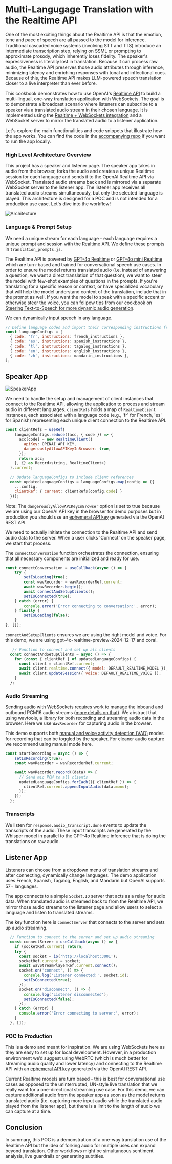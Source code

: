 # Multi-Langugage Translation with the Realtime API

One of the most exciting things about the Realtime API is that the emotion, tone and pace of speech are all passed to the model for inference. Traditional cascaded voice systems (involving STT and TTS) introduce an intermediate transcription step, relying on SSML or prompting to approximate prosody, which inherently loses fidelity. The speaker's expressiveness is literally lost in translation. Because it can process raw audio, the Realtime API preserves those audio attributes through inference, minimizing latency and enriching responses with tonal and inflectional cues. Because of this, the Realtime API makes LLM-powered speech translation closer to a live interpreter than ever before. 

This cookbook demonstrates how to use OpenAI's [ Realtime API](https://platform.openai.com/docs/guides/realtime) to build a multi-lingual, one-way translation application with WebSockets. The goal is to demonstrate a broadcast scenario where listeners can subscribe to a speaker via a translated audio stream in their chosen language. It is implemented using the [Realtime + WebSockets integration](https://platform.openai.com/docs/guides/realtime-websocket) and a WebSocket server to mirror the translated audio to a listener application. 


Let's explore the main functionalities and code snippets that illustrate how the app works. You can find the code in the [accompanying repo](https://github.com/openai/openai-cookbook/tree/main/examples/voice_solutions/one_way_translation_using_realtime_api/README.md
) if you want to run the app locally.

### High Level Architecture Overview

This project has a speaker and listener page. The speaker app takes in audio from the browser, forks the audio and creates a unique Realtime session for each language and sends it to the OpenAI Realtime API via WebSocket. Translated audio streams back and is mirrored via a separate WebSocket server to the listener app. The listener app receives all translated audio streams simultaneously, but only the selected language is played. This architecture is designed for a POC and is not intended for a production use case. Let's dive into the workflow!

![Architecture](translation_images/Realtime_flow_diagram.png)

### Language & Prompt Setup

We need a unique stream for each language - each language requires a unique prompt and session with the Realtime API. We define these prompts in  `translation_prompts.js`.

The Realtime API is powered by [GPT-4o Realtime](https://platform.openai.com/docs/models/gpt-4o-realtime-preview) or [GPT-4o mini Realtime](https://platform.openai.com/docs/models/gpt-4o-mini-realtime-preview) which are turn-based and trained for conversational speech use cases. In order to ensure the model returns translated audio (i.e. instead of answering a question, we want a direct translation of that question), we want to steer the model with few-shot examples of questions in the prompts. If you're translating for a specific reason or context, or have specialized vocabulary that will help the model understand context of the translation, include that in the prompt as well. If you want the model to speak with a specific accent or otherwise steer the voice, you can follpow tips from our cookbook on [Steering Text-to-Speech for more dynamic audio generation](https://cookbook.openai.com/examples/voice_solutions/steering_tts).

We can dynamically input speech in any language.

```js
// Define language codes and import their corresponding instructions from our prompt config file
const languageConfigs = [
  { code: 'fr', instructions: french_instructions },
  { code: 'es', instructions: spanish_instructions },
  { code: 'tl', instructions: tagalog_instructions },
  { code: 'en', instructions: english_instructions },
  { code: 'zh', instructions: mandarin_instructions },
];
```

## Speaker App 

![SpeakerApp](translation_images/SpeakerApp.png) 

We need to handle the setup and management of client instances that connect to the Realtime API, allowing the application to process and stream audio in different languages. `clientRefs` holds a map of `RealtimeClient` instances, each associated with a language code (e.g., 'fr' for French, 'es' for Spanish) representing each unique client connection to the Realtime API. 

```js
const clientRefs = useRef(
    languageConfigs.reduce((acc, { code }) => {
      acc[code] = new RealtimeClient({
        apiKey: OPENAI_API_KEY,
        dangerouslyAllowAPIKeyInBrowser: true,
      });
      return acc;
    }, {} as Record<string, RealtimeClient>)
  ).current;

  // Update languageConfigs to include client references
  const updatedLanguageConfigs = languageConfigs.map(config => ({
    ...config,
    clientRef: { current: clientRefs[config.code] }
  }));
  ```

Note: The `dangerouslyAllowAPIKeyInBrowser` option is set to true because we are using our OpenAI API key in the browser for demo purposes but in production you should use an [ephemeral API key](https://platform.openai.com/docs/api-reference/realtime-sessions) generated via the OpenAI REST API. 

We need to actually initiate the connection to the Realtime API and send audio data to the server. When a user clicks 'Connect' on the speaker page, we start that process. 
 
The `connectConversation` function orchestrates the connection, ensuring that all necessary components are initialized and ready for use. 

```js
const connectConversation = useCallback(async () => {
    try {
        setIsLoading(true);
        const wavRecorder = wavRecorderRef.current;
        await wavRecorder.begin();
        await connectAndSetupClients();
        setIsConnected(true);
    } catch (error) {
        console.error('Error connecting to conversation:', error);
    } finally {
        setIsLoading(false);
    }
}, []);
```

 `connectAndSetupClients` ensures we are using the right model and voice. For this demo, we are using gpt-4o-realtime-preview-2024-12-17 and coral. 

```js
   // Function to connect and set up all clients
  const connectAndSetupClients = async () => {
    for (const { clientRef } of updatedLanguageConfigs) {
      const client = clientRef.current;
      await client.realtime.connect({ model: DEFAULT_REALTIME_MODEL });
      await client.updateSession({ voice: DEFAULT_REALTIME_VOICE });
    }
  };
```

### Audio Streaming

Sending audio with WebSockets requires work to manage the inbound and outbound PCM16 audio streams ([more details on that](https://platform.openai.com/docs/guides/realtime-model-capabilities#handling-audio-with-websockets)). We abstract that using wavtools, a library for both recording and streaming audio data in the browser. Here we use `WavRecorder` for capturing audio in the browser.

This demo supports both [manual and voice activity detection (VAD)](https://platform.openai.com/docs/guides/realtime-model-capabilities#voice-activity-detection-vad) modes for recording that can be toggled by the speaker. For cleaner audio capture we recommend using manual mode here. 

```js
const startRecording = async () => {
    setIsRecording(true);
    const wavRecorder = wavRecorderRef.current;

    await wavRecorder.record((data) => {
      // Send mic PCM to all clients
      updatedLanguageConfigs.forEach(({ clientRef }) => {
        clientRef.current.appendInputAudio(data.mono);
      });
    });
  };
  ```

### Transcripts

We listen for `response.audio_transcript.done` events to update the transcripts of the audio. These input transcripts are generated by the Whisper model in parallel to the GPT-4o Realtime inference that is doing the translations on raw audio. 

## Listener App

Listeners can choose from a dropdown menu of translation streams and after connecting, dynamically change languages. The demo application uses French, Spanish, Tagalog, English, and Mandarin but OpenAI supports 57+ languages.

The app connects to a simple `Socket.IO` server that acts as a relay for audio data. When translated audio is streamed back to from the Realtime API, we mirror those audio streams to the listener page and allow users to select a language and listen to translated streams. 

The key function here is `connectServer` that connects to the server and sets up audio streaming. 

```js
  // Function to connect to the server and set up audio streaming
  const connectServer = useCallback(async () => {
    if (socketRef.current) return;
    try {
      const socket = io('http://localhost:3001');
      socketRef.current = socket;
      await wavStreamPlayerRef.current.connect();
      socket.on('connect', () => {
        console.log('Listener connected:', socket.id);
        setIsConnected(true);
      });
      socket.on('disconnect', () => {
        console.log('Listener disconnected');
        setIsConnected(false);
      });
    } catch (error) {
      console.error('Error connecting to server:', error);
    }
  }, []);
```

### POC to Production

This is a demo and meant for inspiration. We are using WebSockets here as they are easy to set up for local development. However, in a production environment we’d suggest using WebRTC (which is much better for streaming audio quality and lower latency) and connecting to the Realtime API with an [ephemeral API key](https://platform.openai.com/docs/api-reference/realtime-sessions) generated via the OpenAI REST API. 

Current Realtime models are turn based - this is best for conversational use cases as opposed to the uninterrupted, UN-style live translation that we really want for a one-directional streaming use case. For this demo, we can capture additional audio from the speaker app as soon as the model returns translated audio (i.e. capturing more input audio while the translated audio played from the listener app), but there is a limit to the length of audio we can capture at a time. 

## Conclusion

In summary, this POC is a demonstration of a one-way translation use of the Realtime API but the idea of forking audio for multiple uses can expand beyond translation. Other workflows might be simultaneous sentiment analysis, live guardrails or generating subtitles.